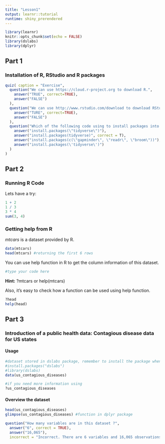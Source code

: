 ---
title: "Lesson1"
output: learnr::tutorial
runtime: shiny_prerendered
---

```{r setup, include=FALSE}
library(learnr)
knitr::opts_chunk$set(echo = FALSE)
library(dslabs)
library(dplyr)
```


## Part 1 

### Installation of R, RStudio and R packages

```{r question1, echo=FALSE}
quiz( caption = "Exercise", 
  question("We can use https://cloud.r-project.org to download R.",
    answer("TRUE", correct=TRUE),
    answer("FALSE")
  ),
  question("We can use http://www.rstudio.com/download to download RStudio.",
    answer("TURE", correct=TRUE),
    answer("FALSE")
  ),
  question("Which of the following code using to install packages into R will cause an error?",
    answer("install.packages(\"tidyverse\")"),
    answer("install.packages(tidyverse)", correct = T),
    answer("install.packages(c(\"gapminder\", \"readr\", \"broom\"))"),
    answer("install.packages(\'tidyverse\')")
  )
)
```

## Part 2

### Running R Code 

Lets have a try:

```{r code, exercise=TRUE}
1 + 2
1 / 3
3 * 4
sum(3, 4)
```

### Getting help from R

*mtcars* is a dataset provided by R.

```{r, echo=TRUE}
data(mtcars)
head(mtcars) #returning the first 6 rows
```

You can use help function in R to get the column information of this dataset.
```{r help, exercise=TRUE}
#type your code here
```

<div id="help-hint">
**Hint:** ?mtcars or help(mtcars)
</div>

Also, it's easy to check how a function can be used using help function.
```{r help2, exercise=TRUE}
?head
help(head)
```


## Part 3

### Introduction of a public health data: Contagious disease data for US states

#### Usage
```{r, echo=TRUE}
#dataset stored in dslabs package, remember to install the package when using on your own RStudio
#install.packages("dslabs")
#library(dslabs)
data(us_contagious_diseases)
```

```{r datahelp, exercise=TRUE}
#if you need more information using
?us_contagious_diseases
```

#### Overview the dataset
```{r overview, echo=TRUE}
head(us_contagious_diseases)
glimpse(us_contagious_diseases) #function in dplyr package
```

```{r question2, echo=FALSE}
question("How many variables are in this dataset ?",
  answer("6", correct = TRUE),
  answer("16,065"),
  incorrect = "Incorrect. There are 6 variables and 16,065 observations in this dataset.")

```


